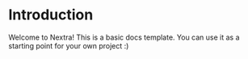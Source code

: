 
# Introduction

<TestComponent />

Welcome to Nextra! This is a basic docs template. You can use it as a starting point for your own project :)
